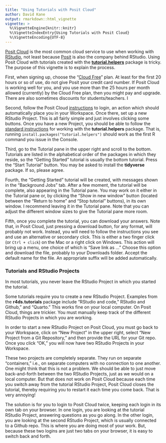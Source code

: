```yaml
---
title: "Using Tutorials with Posit Cloud"
author: David Kane
output: rmarkdown::html_vignette
vignette: >
  %\VignetteEngine{knitr::knitr}
  %\VignetteIndexEntry{Using Tutorials with Posit Cloud}
  %\VignetteEncoding{UTF-8}
---
```


[Posit Cloud](https://posit.cloud/) is the most common cloud service to use when working with [RStudio](https://posit.co/download/rstudio-desktop/), not least because [Posit](https://posit.co/) is also the company behind RStudio. Using Posit Cloud with tutorials created with the [**tutorial.helpers**](https://ppbds.github.io/tutorial.helpers/) package is tricky. The purpose of this vignette is to explain the process.

First, when signing up, choose the "[Cloud Free](https://posit.cloud/plans)" plan. At least for the first 20 hours or so of use, do not give Posit your credit card number. If Posit Cloud is working well for you, and you use more than the 25 hours per month allowed (currently) by the Cloud Free plan, then you might pay and upgrade. There are also sometimes discounts for students/teachers. I

Second, follow the Posit Cloud [instructions](https://posit.cloud/learn/guide) to login, an action which should automatically place you in your Workspace. Once there, set up a new RStudio Project. This is all fairly simple and just involves clicking some buttons. Once you have a new Project, you should be able to follow the [standard instructions](https://ppbds.github.io/tutorial.helpers/) for working with the **tutorial.helpers** package. That is, running `install.packages("tutorial.helpers")` should work as the first R command you issue in the Console.

Third, go to the Tutorial pane in the upper right and scroll to the bottom. Tutorials are listed in the alphabetical order of the packages in which they reside, so the "Getting Started" tutorial is usually the bottom tutorial. Press the "Start Tutorial" button. You may be asked to install the **tidyverse** package. If so, please agree.

Fourth, the "Getting Started" tutorial will be created, with messages shown in the "Background Jobs" tab. After a few moment, the tutorial will be complete, also appearing in the Tutorial pane. You may work on it either in the Tutorial pane or, by clicking the "Show in new window" button (located between the "Return to home" and "Stop tutorial" buttons), in its own window. I recommend leaving it in the Tutorial pane. Note that you can adjust the different window sizes to give the Tutorial pane more room.

Fifth, once you complete the tutorial, you can download your answers. Note that, in Posit Cloud, just pressing a download button, for any format, will probably not work. Instead, you will need to follow the instructions you see and use an alternative or secondary click. This is either a two finger click (or `Ctrl + click`) on the Mac or a right click on Windows. This action will bring up a menu, one choice of which is "Save link as ..." Choose this option and download the file, probably to your Downloads folder. Accept the default name for the file. An appropriate suffix will be added automatically.

### Tutorials and RStudio Projects

In most tutorials, you never leave the RStudio Project in which you started the tutorial. 

Some tutorials require you to create a new RStudio Project. Examples from the **r4ds.tutorials** package include "RStudio and code," RStudio and Github," and "Quarto." This works fine on your local computer. On Posit Cloud, things are trickier. You must manually keep track of the different RStudio Projects in which you are working. 

In order to start a new RStudio Project on Posit Cloud, you must go back to your Workspace, click on "New Project" in the upper right, select "New Project from a Git Repository," and then provide the URL for your Git repo. Once you click "OK," you will now have two RStudio Projects in your Workspace.

These two projects are completely separate. They run on separate "containers," i.e., on separate computers with no connection to one another. One might think that this is not a problem. We should be able to just move back-and-forth between the two RStudio Projects, just as we would on a local computer. But that does not work on Posit Cloud because each time you switch away from the tutorial RStudio Project, Posit Cloud closes the tutorial, thereby requiring you to restart it each time you come back. That is very annoying!

The solution is for you to login to Posit Cloud twice, keeping each login in its own tab on your browser. In one login, you are looking at the tutorial RStudio Project, answering questions as you go along. In the other login, you are looking at the second RStudio Project, which is usually connected to a Github repo. This is where you are doing most of your work. But, because these two logins are just two tabs on your browser, it is easy to switch back and forth.



